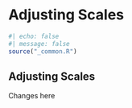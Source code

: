 # Adjusting Scales {#sec-chapter}

```r
#| echo: false
#| message: false
source("_common.R")
```

## Adjusting Scales

Changes here